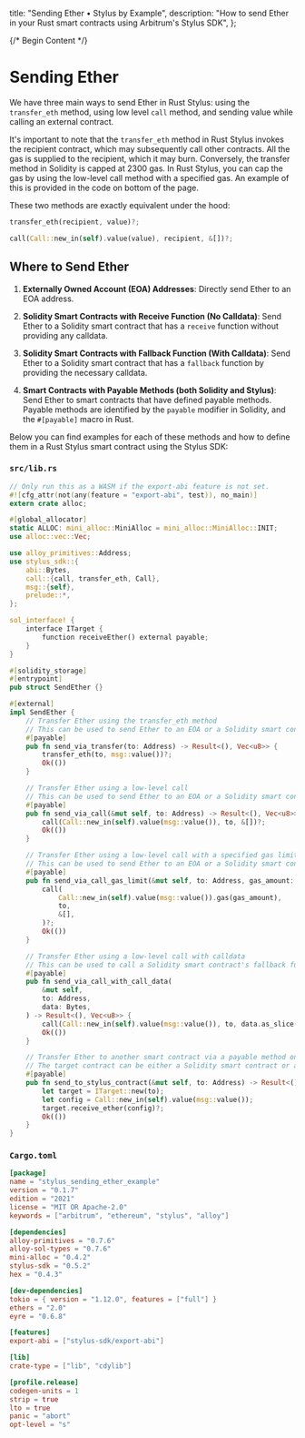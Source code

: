   title: "Sending Ether • Stylus by Example",
  description:
    "How to send Ether in your Rust smart contracts using Arbitrum's Stylus SDK",
};

{/* Begin Content */}

# Sending Ether

We have three main ways to send Ether in Rust Stylus: using the `transfer_eth` method, using low level `call` method, and sending value while calling an external contract.

It's important to note that the `transfer_eth` method in Rust Stylus invokes the recipient contract, which may subsequently call other contracts. All the gas is supplied to the recipient, which it may burn. Conversely, the transfer method in Solidity is capped at 2300 gas. In Rust Stylus, you can cap the gas by using the low-level call method with a specified gas. An example of this is provided in the code on bottom of the page.

These two methods are exactly equivalent under the hood:

```rust
transfer_eth(recipient, value)?;

call(Call::new_in(self).value(value), recipient, &[])?;
```

## Where to Send Ether

1. **Externally Owned Account (EOA) Addresses**: Directly send Ether to an EOA address.

2. **Solidity Smart Contracts with Receive Function (No Calldata)**: Send Ether to a Solidity smart contract that has a `receive` function without providing any calldata.

3. **Solidity Smart Contracts with Fallback Function (With Calldata)**: Send Ether to a Solidity smart contract that has a `fallback` function by providing the necessary calldata.

4. **Smart Contracts with Payable Methods (both Solidity and Stylus)**: Send Ether to smart contracts that have defined payable methods. Payable methods are identified by the `payable` modifier in Solidity, and the `#[payable]` macro in Rust.

Below you can find examples for each of these methods and how to define them in a Rust Stylus smart contract using the Stylus SDK:

### `src/lib.rs`

```rust
// Only run this as a WASM if the export-abi feature is not set.
#![cfg_attr(not(any(feature = "export-abi", test)), no_main)]
extern crate alloc;

#[global_allocator]
static ALLOC: mini_alloc::MiniAlloc = mini_alloc::MiniAlloc::INIT;
use alloc::vec::Vec;

use alloy_primitives::Address;
use stylus_sdk::{
    abi::Bytes,
    call::{call, transfer_eth, Call},
    msg::{self},
    prelude::*,
};

sol_interface! {
    interface ITarget {
        function receiveEther() external payable;
    }
}

#[solidity_storage]
#[entrypoint]
pub struct SendEther {}

#[external]
impl SendEther {
    // Transfer Ether using the transfer_eth method
    // This can be used to send Ether to an EOA or a Solidity smart contract that has a receive() function implemented
    #[payable]
    pub fn send_via_transfer(to: Address) -> Result<(), Vec<u8>> {
        transfer_eth(to, msg::value())?;
        Ok(())
    }

    // Transfer Ether using a low-level call
    // This can be used to send Ether to an EOA or a Solidity smart contract that has a receive() function implemented
    #[payable]
    pub fn send_via_call(&mut self, to: Address) -> Result<(), Vec<u8>> {
        call(Call::new_in(self).value(msg::value()), to, &[])?;
        Ok(())
    }

    // Transfer Ether using a low-level call with a specified gas limit
    // This can be used to send Ether to an EOA or a Solidity smart contract that has a receive() function implemented
    #[payable]
    pub fn send_via_call_gas_limit(&mut self, to: Address, gas_amount: u64) -> Result<(), Vec<u8>> {
        call(
            Call::new_in(self).value(msg::value()).gas(gas_amount),
            to,
            &[],
        )?;
        Ok(())
    }

    // Transfer Ether using a low-level call with calldata
    // This can be used to call a Solidity smart contract's fallback function and send Ether along with calldata
    #[payable]
    pub fn send_via_call_with_call_data(
        &mut self,
        to: Address,
        data: Bytes,
    ) -> Result<(), Vec<u8>> {
        call(Call::new_in(self).value(msg::value()), to, data.as_slice())?;
        Ok(())
    }

    // Transfer Ether to another smart contract via a payable method on the target contract
    // The target contract can be either a Solidity smart contract or a Stylus contract that has a receiveEther function, which is a payable function
    #[payable]
    pub fn send_to_stylus_contract(&mut self, to: Address) -> Result<(), Vec<u8>> {
        let target = ITarget::new(to);
        let config = Call::new_in(self).value(msg::value());
        target.receive_ether(config)?;
        Ok(())
    }
}
```

### `Cargo.toml`

```toml
[package]
name = "stylus_sending_ether_example"
version = "0.1.7"
edition = "2021"
license = "MIT OR Apache-2.0"
keywords = ["arbitrum", "ethereum", "stylus", "alloy"]

[dependencies]
alloy-primitives = "0.7.6"
alloy-sol-types = "0.7.6"
mini-alloc = "0.4.2"
stylus-sdk = "0.5.2"
hex = "0.4.3"

[dev-dependencies]
tokio = { version = "1.12.0", features = ["full"] }
ethers = "2.0"
eyre = "0.6.8"

[features]
export-abi = ["stylus-sdk/export-abi"]

[lib]
crate-type = ["lib", "cdylib"]

[profile.release]
codegen-units = 1
strip = true
lto = true
panic = "abort"
opt-level = "s"
```